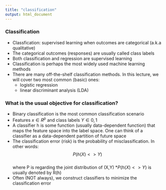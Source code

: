 ```yaml
---
title: "classification"
output: html_document
---
```


### Classification
* Classfication: supervised learning when outcomes are categorical (a.k.a qualitative)
* The categorical outcomes (responses) are usually called class labels
* Both classification and regression are supervised learning 
* Classification is perhaps the most widely used machine learning methods  
* There are many off-the-shelf classification methods. 
  In this lecture, we will cover two most common (basic) ones:
  + logistic regression
  + linear discriminant analysis (LDA)
  
### What is the usual objective for classification?
* Binary classification is the most common classification scenario
* Features $x \in R^p$ and class labels $Y \in {0,1}$
* A classifier h is some function (usually data-dependent function) that maps the feature space into the label space. One can think of a classifier as a data-dependent partition of future space
* The classification error (risk) is the probability of misclassification. In other words:  
$$P(h(X) <> Y)$$  
  where P is regarding the joint distribution of (X,Y)
*$P(h(X) <> Y)$ is usually denoted by R(h)  
* Often (NOT always), we construct classifiers to minimize the classification error
